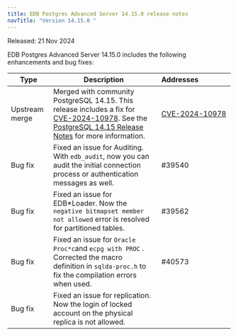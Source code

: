 ```yaml
---
title: EDB Postgres Advanced Server 14.15.0 release notes
navTitle: "Version 14.15.0 "
---
```


Released: 21 Nov 2024

EDB Postgres Advanced Server 14.15.0  includes the following enhancements and bug fixes:

| Type           | Description                                                                                                                                                                                                                                                           | Addresses&nbsp;&nbsp;&nbsp;&nbsp;&nbsp;&nbsp;&nbsp;&nbsp;&nbsp;&nbsp;&nbsp;&nbsp;&nbsp;&nbsp;&nbsp; |
|----------------|-----------------------------------------------------------------------------------------------------------------------------------------------------------------------------------------------------------------------------------------------------------------------|-----------------------------------------------------------------------------------------------------|
| Upstream merge | Merged with community PostgreSQL 14.15. This release includes a fix for [CVE-2024-10978](https://www.postgresql.org/support/security/CVE-2024-10978/). See the [PostgreSQL 14.15 Release Notes](https://www.postgresql.org/docs/release/14.15/) for more information. | [CVE-2024-10978](https://www.postgresql.org/support/security/CVE-2024-10978/)                       |
| Bug&nbsp;fix   | Fixed an issue for Auditing. With `edb_audit`, now you can audit the initial connection process or authentication messages as well.                                                                                                                                   | #39540                                                                                              |
| Bug&nbsp;fix   | Fixed an issue for EDB*Loader. Now the `negative bitmapset member not allowed` error is resolved for partitioned tables.                                                                                                                                              | #39562                                                                                              |
| Bug&nbsp;fix   | Fixed an issue for `Oracle Proc*c`and `ecpg with PROC` . Corrected the macro definition in `sqlda-proc.h` to fix the compilation errors when used.                                                                                                                    | #40573                                                                                              |
| Bug&nbsp;fix   | Fixed an issue for replication. Now the login of locked account on the physical replica is not allowed.                                                                                                                                                               |                                                                                                     |
